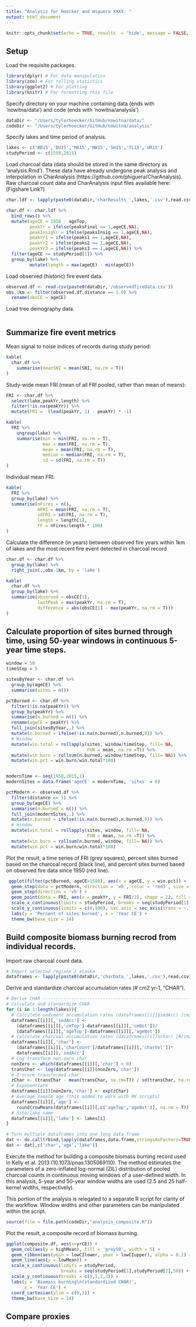 ```yaml
---
title: "Analysis for Hoecker and Higuera XXXX: "
output: html_document
---
```


```r
knitr::opts_chunk$set(echo = TRUE, results  = 'hide', message = FALSE, warning = FALSE)
```

## Setup

Load the requisite packages.
```r
library(dplyr) # For data manipulation
library(zoo) # For rolling statistics 
library(ggplot2) # For plotting
library(knitr) # For formatting this file 
```

Specify directory on your machine containing data (ends with 'nowitna/data') and code (ends with 'nowitna/analysis')
```r
dataDir <- "/Users/tylerhoecker/GitHub/nowitna/data/"
codeDir <- "/Users/tylerhoecker/GitHub/nowitna/analysis"
```

Specify lakes and time period of analysis.
```r
lakes <- c('BB15','DU15','MA15','NW15','SH15','TL15','UR15') 
studyPeriod <- c(1550,2015)
```

Load charcoal data (data should be stored in the same directory as 'analysis.Rmd'). These data have already undergone peak analysis and interpolation in CharAnalysis (https://github.com/phiguera/CharAnalysis). Raw charcoal count data and CharAnalysis input files available here: [Figshare Link?]
```r
char.ldf <- lapply(paste0(dataDir,'charResults_',lakes,'.csv'),read.csv)   

char.df <- char.ldf %>%
  bind_rows() %>%
  mutate(ageCE = 1950 - ageTop,
         peakYr = ifelse(peaksFinal == 1,ageCE,NA),
         peakInsigYr = ifelse(peaksInsig == 1,ageCE,NA),
         peakYr1 = ifelse(peaks1 == 1,ageCE,NA),
         peakYr2 = ifelse(peaks2 == 1,ageCE,NA),
         peakYr3 = ifelse(peaks3 == 1,ageCE,NA)) %>%
  filter(ageCE >= studyPeriod[1]) %>%
  group_by(lake) %>%
         mutate(length = max(ageCE) - min(ageCE)) 
```

Load observed (historic) fire event data.
```r
observed.df <- read.csv(paste0(dataDir,'/observedfireData.csv'))
obs.1km <- filter(observed.df,distance == 1.0) %>%
  rename(obsCE = ageCE)
```

Load tree demography data.
```r

```


## Summarize fire event metrics 

Mean signal to noise indices of records during study period:
```r
kable(
  char.df %>% 
    summarise(meanSNI = mean(SNI, na.rm = T)) 
)
```

Study-wide mean FRI (mean of all FRI pooled, rather than mean of means):
```r
FRI <- char.df %>%
  select(lake,peakYr,length) %>%
  filter(!is.na(peakYr)) %>%
  mutate(FRI =  (lead(peakYr, 1) - peakYr) * -1) 

kable(
  FRI %>%
    ungroup(lake) %>%
    summarise(min = min(FRI, na.rm = T),
              max = max(FRI, na.rm = T),
              mean = mean(FRI, na.rm = T),
              median = median(FRI, na.rm = T),
              sd = sd(FRI, na.rm = T)) 
)
```

Individual mean FRI:
```r
kable(
  FRI %>%
  group_by(lake) %>%
  summarise(nFires = n(),
            mFRI = mean(FRI, na.rm = T),
            sdFRI = sd(FRI, na.rm = T),
            length = length[1],
            FF = nFires/length * 100) 
)
```

Calculate the difference (in years) between observed fire years within 1km of lakes and the most recent fire event detected in charcoal record
```r
char.df <- char.df %>%
  group_by(lake) %>%
  right_join(.,obs.1km, by = 'lake')

kable(
  char.df %>% 
  group_by(lake) %>%
  summarize(observed = obsCE[1],
            lastPeak = max(peakYr, na.rm = T),
            difference = abs(obsCE[1] - max(peakYr, na.rm = T)))
)
```



## Calculate proportion of sites burned through time, using 50-year windows in continuous 5-year time steps.
```r
window = 50
timeStep = 5

sitesByYear <- char.df %>%
  group_by(ageCE) %>%
  summarise(sites = n()) 

pctBurned <- char.df %>% 
  filter(!is.na(peakYr)) %>%
  group_by(peakYr) %>%
  summarise(n.burned = n()) %>%
  rename(ageCE = peakYr) %>%
  full_join(sitesByYear,.) %>%
  mutate(n.burned = ifelse(!is.na(n.burned),n.burned,0)) %>%
  # Window
  mutate(win.total = rollapply(sites, window/timeStep, fill= NA,
                               FUN = mean, na.rm =T)) %>%
  mutate(win.burn = rollsum(n.burned, window/timeStep, fill= NA)) %>%
  mutate(win.pct = win.burn/win.total*100) 


modernTime <- seq(1950,2015,1)
modernSites = data.frame('ageCE' = modernTime, 'sites' = 6)

pctModern <- observed.df %>%
  filter(distance == 1) %>%
  group_by(ageCE) %>%
  summarise(n.burned = n()) %>%
  full_join(modernSites,.) %>%
  mutate(n.burned = ifelse(!is.na(n.burned),n.burned,0)) %>%
  # Window
  mutate(win.total = rollapply(sites, window, fill= NA,
                               FUN = mean, na.rm =T)) %>%
  mutate(win.burn = rollsum(n.burned, window, fill= NA)) %>%
  mutate(win.pct = win.burn/win.total*100) 
```

Plot the result, a time series of FRI (grey squares), percent sites burned based on the charcoal record (black line), and percent sites burned based on observed fire data since 1950 (red line).
```r
 ggplot(filter(pctBurned, ageCE>1550), aes(x = ageCE, y = win.pct)) +
  geom_step(data = pctModern, direction = 'vh', color = 'red3', size = 1) +
  geom_step(direction = 'vh') +
  geom_point(data = FRI, aes(x = peakYr, y = FRI/2), shape = 22, fill = 'grey50', size = 2) +
  scale_x_continuous(limits = studyPeriod, breaks = seq(studyPeriod[1],studyPeriod[2],50)) +
  scale_y_continuous(limits = c(0,100), sec.axis = sec_axis(trans = ~.*2,name = 'Fire return interval (yr)')) +
  labs(y = 'Percent of sites burned', x = 'Year CE') +
  theme_bw(base_size = 14)
```



## Build composite biomass burning recrod from individual records. 
Import raw charcoal count data.
```r
# Import selected regions / alaska 
dataframes <- lapply(paste0(dataDir,'charData_',lakes,'.csv'),read.csv) 
```
Derive and standardize charcoal accumulation rates (# cm2 yr-1, "CHAR").
```r
# Derive CHAR -------------------------------------------------------------
# Calculate and standardize CHAR 
for (i in 1:length(lakes)){
  # Calculate sediment accumulation rates (dataframes[[i]]$sedAcc) [cm/yr] 
  dataframes[[i]][,'sedAcc'] <- 
    (dataframes[[i]][,'cmTop']-dataframes[[i]][,'cmBot'])/
    (dataframes[[i]][,'ageTop']-dataframes[[i]][,'ageBot']) 
  # Calculate charcoal accumulation rates (dataframes[[i]]$char) [#/cm2/yr]
  dataframes[[i]][,'char'] <- 
    (dataframes[[i]][,'charCount']/dataframes[[i]][,'charVol'])*
    dataframes[[i]][,'sedAcc'] 
  # Log transform non-zero char
  nonZero <- which(dataframes[[i]][,'char'] > 0)
  transChar <- log(dataframes[[i]][nonZero,'char'])
  # Z-score transformed char
  zChar <- (transChar - mean(transChar, na.rm=T)) / sd(transChar, na.rm = T)
  # Exponentiate
  dataframes[[i]][nonZero,'char'] <- exp(zChar)
  # Average sample age (this added to work with RK scripts)
  dataframes[[i]][,'age'] <- 
    round(rowMeans(dataframes[[i]][,c('ageTop','ageBot')], na.rm = T))
  # Site/lake name
  dataframes[[i]][,'lake'] <- lakes[i]
}

# Turn multiple dataframes into one long data frame
dat <- do.call(rbind,lapply(dataframes,data.frame,stringsAsFactors=TRUE))
dat <- dat[,c('char','age','lake')]
```

Execute the method for building a composite biomass burning record used in Kelly et al. 2013 (10.1073/pnas.1305069110). The method estimates the parameters of a zero-inflated log-normal (ZIL) distribution of pooled charcoal counts in continuous moving windows of a user-defined width. In this analysis, 5-year and 50-year window widths are used (2.5 and 25 half-kernel widths, respectively).

This portion of the analysis is relegated to a separate R script for clarity of the workflow. Window widths and other parameters can be manipulated within the script.

```r
source(file = file.path(codeDir,"analysis_composite.R"))
```

Plot the result, a composite record of biomass burning.
```r
ggplot(composite.df, aes(x=yrCE)) +
  geom_col(aes(y = highMean), fill = 'grey50', width = 5) +
  geom_ribbon(aes(ymin = lowCIlower, ymax = lowCIupper), alpha = 0.2) +
  geom_line(aes(y = lowMean)) +
  scale_x_continuous(limits = studyPeriod, 
                     breaks = seq(studyPeriod[1],studyPeriod[2],50)) +
  scale_y_continuous(breaks = c(0,1,2,3)) +
  labs(y = 'Biomass burning\n(standardized CHAR)', 
       x = 'Year CE') +
  coord_cartesian(ylim = c(0,3)) +
  theme_bw(base_size = 14) 
```


## Compare proxies
